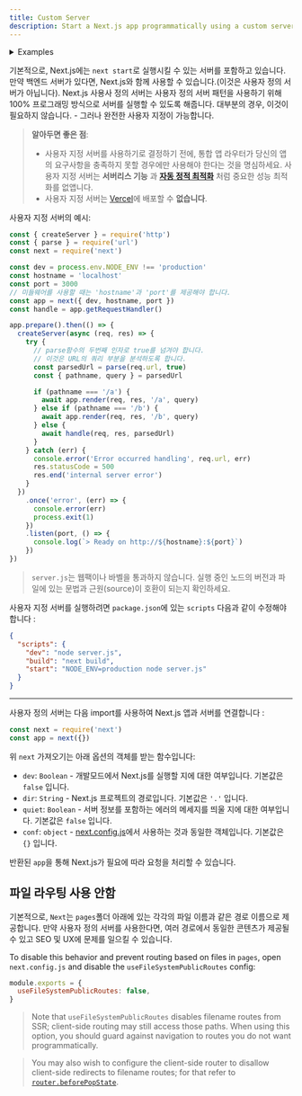 ```yaml
---
title: Custom Server
description: Start a Next.js app programmatically using a custom server.
---
```


<details>
  <summary>Examples</summary>

- [Custom Server](https://github.com/vercel/next.js/tree/canary/examples/custom-server)
- [SSR Caching](https://github.com/vercel/next.js/tree/canary/examples/ssr-caching)

</details>

기본적으로, Next.js에는 `next start`로 실행시킬 수 있는 서버를 포함하고 있습니다. 만약 백엔드 서버가 있다면, Next.js와 함께 사용할 수 있습니다.(이것은 사용자 정의 서버가 아닙니다). Next.js 사용사 정의 서버는 사용자 정의 서버 패턴을 사용하기 위해 100% 프로그래밍 방식으로 서버를 실행할 수 있도록 해줍니다. 대부분의 경우, 이것이 필요하지 않습니다. - 그러나 완전한 사용자 지정이 가능합니다.

> **알아두면 좋은 점**:
>
> - 사용자 지정 서버를 사용하기로 결정하기 전에, 통합 앱 라우터가 당신의 앱의 요구사항을 충족하지 못할 경우에만 사용해야 한다는 것을 명심하세요. 사용자 지정 서버는  **서버리스 기능** 과 **[자동 정적 최적화](/docs/pages/building-your-application/rendering/automatic-static-optimization)** 처럼 중요한 성능 최적화를 없앱니다.
> - 사용자 지정 서버는 [Vercel](https://vercel.com/solutions/nextjs)에 배포할 수 **없습니다**.

사용자 지정 서버의 예시:

```js filename="server.js"
const { createServer } = require('http')
const { parse } = require('url')
const next = require('next')

const dev = process.env.NODE_ENV !== 'production'
const hostname = 'localhost'
const port = 3000
// 미들웨어를 사용할 때는 'hostname'과 'port'를 제공해야 합니다.
const app = next({ dev, hostname, port })
const handle = app.getRequestHandler()

app.prepare().then(() => {
  createServer(async (req, res) => {
    try {
      // parse함수의 두번째 인자로 true를 넘겨야 합니다.
      // 이것은 URL의 쿼리 부분을 분석하도록 합니다.
      const parsedUrl = parse(req.url, true)
      const { pathname, query } = parsedUrl

      if (pathname === '/a') {
        await app.render(req, res, '/a', query)
      } else if (pathname === '/b') {
        await app.render(req, res, '/b', query)
      } else {
        await handle(req, res, parsedUrl)
      }
    } catch (err) {
      console.error('Error occurred handling', req.url, err)
      res.statusCode = 500
      res.end('internal server error')
    }
  })
    .once('error', (err) => {
      console.error(err)
      process.exit(1)
    })
    .listen(port, () => {
      console.log(`> Ready on http://${hostname}:${port}`)
    })
})
```

> `server.js`는 웹팩이나 바벨을 통과하지 않습니다. 실행 중인 노드의 버전과 파일에 있는 문법과 근원(source)이 호환이 되는지 확인하세요.

사용자 지정 서버를 실행하려면 `package.json`에 있는 `scripts` 다음과 같이 수정해야 합니다 :

```json filename="package.json"
{
  "scripts": {
    "dev": "node server.js",
    "build": "next build",
    "start": "NODE_ENV=production node server.js"
  }
}
```

---

사용자 정의 서버는 다음 import를 사용하여 Next.js 앱과 서버를 연결합니다 :

```js
const next = require('next')
const app = next({})
```

위 `next` 가져오기는 아래 옵션의 객체를 받는 함수입니다:

- `dev`: `Boolean` - 개발모드에서 Next.js를 실행할 지에 대한 여부입니다. 기본값은 `false` 입니다.
- `dir`: `String` - Next.js 프로젝트의 경로입니다. 기본값은 `'.'` 입니다.
- `quiet`: `Boolean` - 서버 정보를 포함하는 에러의 메세지를 띄울 지에 대한 여부입니다. 기본값은 `false` 입니다.
- `conf`: `object` - [next.config.js](/docs/pages/api-reference/next-config-js)에서 사용하는 것과 동일한 객체입니다. 기본값은 `{}` 입니다.

반환된 `app`을 통해 Next.js가 필요에 따라 요청을 처리할 수 있습니다.

## 파일 라우팅 사용 안함

기본적으로, `Next`는 `pages`폴더 아래에 있는 각각의 파일 이름과 같은 경로 이름으로 제공합니다. 만약 사용자 정의 서버를 사용한다면, 여러 경로에서 동일한 콘텐츠가 제공될 수 있고 SEO 및 UX에 문제를 일으킬 수 있습니다.

To disable this behavior and prevent routing based on files in `pages`, open `next.config.js` and disable the `useFileSystemPublicRoutes` config:

```js filename="next.config.js"
module.exports = {
  useFileSystemPublicRoutes: false,
}
```

> Note that `useFileSystemPublicRoutes` disables filename routes from SSR; client-side routing may still access those paths. When using this option, you should guard against navigation to routes you do not want programmatically.

> You may also wish to configure the client-side router to disallow client-side redirects to filename routes; for that refer to [`router.beforePopState`](/docs/pages/api-reference/functions/use-router#routerbeforepopstate).
